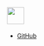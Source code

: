 # <img src="https://user-images.githubusercontent.com/1424573/61592179-e0fda080-ab8c-11e9-9109-166cc7c86b43.png" altt="blocks logo" width="40" />

- [GitHub](https://github.com/blocks)
